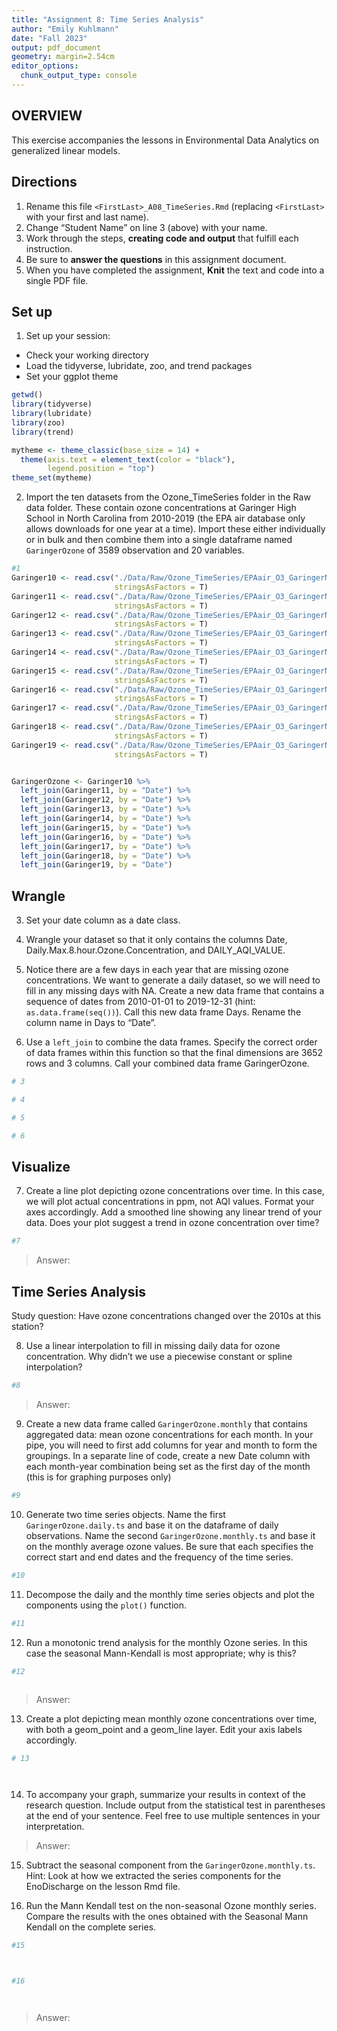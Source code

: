 ```yaml
---
title: "Assignment 8: Time Series Analysis"
author: "Emily Kuhlmann"
date: "Fall 2023"
output: pdf_document
geometry: margin=2.54cm
editor_options: 
  chunk_output_type: console
---
```


## OVERVIEW

This exercise accompanies the lessons in Environmental Data Analytics on generalized linear models. 

## Directions
1. Rename this file `<FirstLast>_A08_TimeSeries.Rmd` (replacing `<FirstLast>` with your first and last name).
2. Change "Student Name" on line 3 (above) with your name.
3. Work through the steps, **creating code and output** that fulfill each instruction.
4. Be sure to **answer the questions** in this assignment document.
5. When you have completed the assignment, **Knit** the text and code into a single PDF file.

## Set up 
1. Set up your session:

* Check your working directory
* Load the tidyverse, lubridate, zoo, and trend packages
* Set your ggplot theme

```r
getwd()
library(tidyverse)
library(lubridate)
library(zoo)
library(trend)

mytheme <- theme_classic(base_size = 14) +
  theme(axis.text = element_text(color = "black"), 
        legend.position = "top")
theme_set(mytheme)
```


2. Import the ten datasets from the Ozone_TimeSeries folder in the Raw data folder. These contain ozone concentrations at Garinger High School in North Carolina from 2010-2019 (the EPA air database only allows downloads for one year at a time). Import these either individually or in bulk and then combine them into a single dataframe named `GaringerOzone` of 3589 observation and 20 variables. 

```r
#1
Garinger10 <- read.csv("./Data/Raw/Ozone_TimeSeries/EPAair_O3_GaringerNC2010_raw.csv",
                       stringsAsFactors = T)
Garinger11 <- read.csv("./Data/Raw/Ozone_TimeSeries/EPAair_O3_GaringerNC2011_raw.csv",
                       stringsAsFactors = T)
Garinger12 <- read.csv("./Data/Raw/Ozone_TimeSeries/EPAair_O3_GaringerNC2012_raw.csv",
                       stringsAsFactors = T)
Garinger13 <- read.csv("./Data/Raw/Ozone_TimeSeries/EPAair_O3_GaringerNC2013_raw.csv",
                       stringsAsFactors = T)
Garinger14 <- read.csv("./Data/Raw/Ozone_TimeSeries/EPAair_O3_GaringerNC2014_raw.csv",
                       stringsAsFactors = T)
Garinger15 <- read.csv("./Data/Raw/Ozone_TimeSeries/EPAair_O3_GaringerNC2015_raw.csv",
                       stringsAsFactors = T)
Garinger16 <- read.csv("./Data/Raw/Ozone_TimeSeries/EPAair_O3_GaringerNC2016_raw.csv",
                       stringsAsFactors = T)
Garinger17 <- read.csv("./Data/Raw/Ozone_TimeSeries/EPAair_O3_GaringerNC2017_raw.csv",
                       stringsAsFactors = T)
Garinger18 <- read.csv("./Data/Raw/Ozone_TimeSeries/EPAair_O3_GaringerNC2018_raw.csv",
                       stringsAsFactors = T)
Garinger19 <- read.csv("./Data/Raw/Ozone_TimeSeries/EPAair_O3_GaringerNC2019_raw.csv",
                       stringsAsFactors = T)


GaringerOzone <- Garinger10 %>%
  left_join(Garinger11, by = "Date") %>%
  left_join(Garinger12, by = "Date") %>%
  left_join(Garinger13, by = "Date") %>%
  left_join(Garinger14, by = "Date") %>%
  left_join(Garinger15, by = "Date") %>%
  left_join(Garinger16, by = "Date") %>%
  left_join(Garinger17, by = "Date") %>%
  left_join(Garinger18, by = "Date") %>%
  left_join(Garinger19, by = "Date")
```

## Wrangle

3. Set your date column as a date class.

4. Wrangle your dataset so that it only contains the columns Date, Daily.Max.8.hour.Ozone.Concentration, and DAILY_AQI_VALUE. 

5. Notice there are a few days in each year that are missing ozone concentrations. We want to generate a daily dataset, so we will need to fill in any missing days with NA. Create a new data frame that contains a sequence of dates from 2010-01-01 to 2019-12-31 (hint: `as.data.frame(seq())`). Call this new data frame Days. Rename the column name in Days to "Date".

6. Use a `left_join` to combine the data frames. Specify the correct order of data frames within this function so that the final dimensions are 3652 rows and 3 columns. Call your combined data frame GaringerOzone. 

```r
# 3

# 4

# 5

# 6


```

## Visualize

7. Create a line plot depicting ozone concentrations over time. In this case, we will plot actual concentrations in ppm, not AQI values. Format your axes accordingly. Add a smoothed line showing any linear trend of your data. Does your plot suggest a trend in ozone concentration over time?

```r
#7

```

>Answer:

## Time Series Analysis

Study question: Have ozone concentrations changed over the 2010s at this station? 

8. Use a linear interpolation to fill in missing daily data for ozone concentration. Why didn't we use a piecewise constant or spline interpolation?

```r
#8

```

> Answer: 


9. Create a new data frame called `GaringerOzone.monthly` that contains aggregated data: mean ozone concentrations for each month. In your pipe, you will need to first add columns for year and month to form the groupings. In a separate line of code, create a new Date column with each month-year combination being set as the first day of the month (this is for graphing purposes only)

```r
#9

```


10. Generate two time series objects. Name the first `GaringerOzone.daily.ts` and base it on the dataframe of daily observations. Name the second `GaringerOzone.monthly.ts` and base it on the monthly average ozone values. Be sure that each specifies the correct start and end dates and the frequency of the time series.

```r
#10

```


11. Decompose the daily and the monthly time series objects and plot the components using the `plot()` function.

```r
#11


```


12. Run a monotonic trend analysis for the monthly Ozone series. In this case the seasonal Mann-Kendall is most appropriate; why is this?

```r
#12



```

> Answer: 

13. Create a plot depicting mean monthly ozone concentrations over time, with both a geom_point and a geom_line layer. Edit your axis labels accordingly.

```r
# 13




```

14. To accompany your graph, summarize your results in context of the research question. Include output from the statistical test in parentheses at the end of your sentence. Feel free to use multiple sentences in your interpretation.

> Answer: 

15. Subtract the seasonal component from the `GaringerOzone.monthly.ts`. Hint: Look at how we extracted the series components for the EnoDischarge on the lesson Rmd file.

16. Run the Mann Kendall test on the non-seasonal Ozone monthly series. Compare the results with the ones obtained with the Seasonal Mann Kendall on the complete series.

```r
#15



#16




```

> Answer: 
